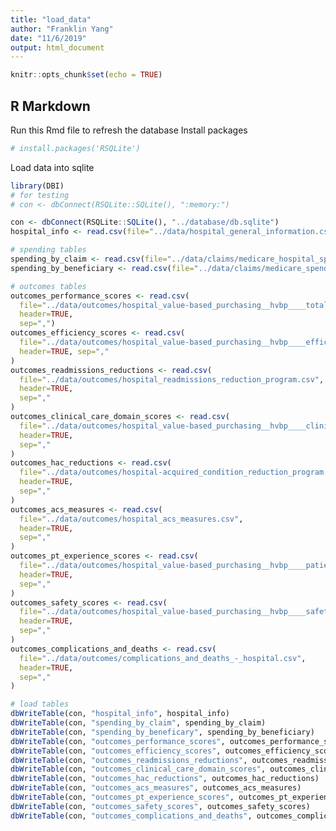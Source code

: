 ```yaml
---
title: "load_data"
author: "Franklin Yang"
date: "11/6/2019"
output: html_document
---
```


```r
knitr::opts_chunk$set(echo = TRUE)
```

## R Markdown

Run this Rmd file to refresh the database
Install packages
```r
# install.packages('RSQLite')
```

Load data into sqlite
```r
library(DBI)
# for testing
# con <- dbConnect(RSQLite::SQLite(), ":memory:")

con <- dbConnect(RSQLite::SQLite(), "../database/db.sqlite")
hospital_info <- read.csv(file="../data/hospital_general_information.csv", header=TRUE, sep=",")

# spending tables
spending_by_claim <- read.csv(file="../data/claims/medicare_hospital_spending_by_claim.csv", header=TRUE, sep=",")
spending_by_beneficiary <- read.csv(file="../data/claims/medicare_spending_per_beneficiary___hospital.csv", header=TRUE, sep=",")

# outcomes tables
outcomes_performance_scores <- read.csv(
  file="../data/outcomes/hospital_value-based_purchasing__hvbp____total_performance_score.csv",
  header=TRUE,
  sep=",")
outcomes_efficiency_scores <- read.csv(
  file="../data/outcomes/hospital_value-based_purchasing__hvbp____efficiency_scores.csv",
  header=TRUE, sep=","
)
outcomes_readmissions_reductions <- read.csv(
  file="../data/outcomes/hospital_readmissions_reduction_program.csv",
  header=TRUE,
  sep=","
)
outcomes_clinical_care_domain_scores <- read.csv(
  file="../data/outcomes/hospital_value-based_purchasing__hvbp____clinical_care_domain_scores.csv",
  header=TRUE,
  sep=","
)
outcomes_hac_reductions <- read.csv(
  file="../data/outcomes/hospital-acquired_condition_reduction_program.csv",
  header=TRUE,
  sep=","
)
outcomes_acs_measures <- read.csv(
  file="../data/outcomes/hospital_acs_measures.csv",
  header=TRUE,
  sep=","
)
outcomes_pt_experience_scores <- read.csv(
  file="../data/outcomes/hospital_value-based_purchasing__hvbp____patient_experience_of_care_domain_scores__hcahps_.csv",
  header=TRUE,
  sep=","
)
outcomes_safety_scores <- read.csv(
  file="../data/outcomes/hospital_value-based_purchasing__hvbp____safety.csv",
  header=TRUE,
  sep=","
)
outcomes_complications_and_deaths <- read.csv(
  file="../data/outcomes/complications_and_deaths_-_hospital.csv",
  header=TRUE,
  sep=","
)

# load tables
dbWriteTable(con, "hospital_info", hospital_info)
dbWriteTable(con, "spending_by_claim", spending_by_claim)
dbWriteTable(con, "spending_by_beneficary", spending_by_beneficiary)
dbWriteTable(con, "outcomes_performance_scores", outcomes_performance_scores)
dbWriteTable(con, "outcomes_efficiency_scores", outcomes_efficiency_scores)
dbWriteTable(con, "outcomes_readmissions_reductions", outcomes_readmissions_reductions)
dbWriteTable(con, "outcomes_clinical_care_domain_scores", outcomes_clinical_care_domain_scores)
dbWriteTable(con, "outcomes_hac_reductions", outcomes_hac_reductions)
dbWriteTable(con, "outcomes_acs_measures", outcomes_acs_measures)
dbWriteTable(con, "outcomes_pt_experience_scores", outcomes_pt_experience_scores)
dbWriteTable(con, "outcomes_safety_scores", outcomes_safety_scores)
dbWriteTable(con, "outcomes_complications_and_deaths", outcomes_complications_and_deaths)
```
